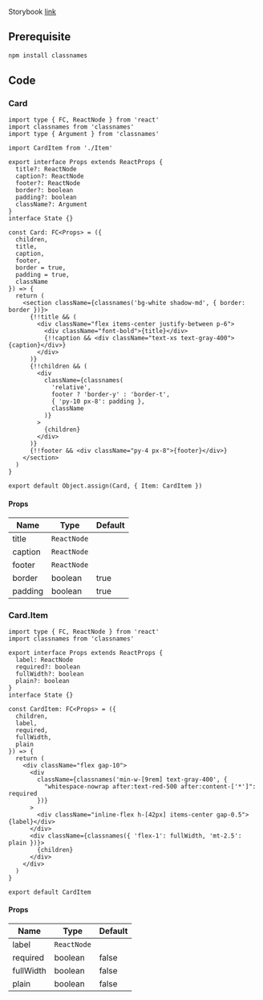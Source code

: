 
Storybook [link](https://components.kidow.me/?path=/story/data-display-card--default)

## Prerequisite

```bash npm2yarn
npm install classnames
```

## Code

### Card

```tsx title="components/Card/index.tsx"
import type { FC, ReactNode } from 'react'
import classnames from 'classnames'
import type { Argument } from 'classnames'

import CardItem from './Item'

export interface Props extends ReactProps {
  title?: ReactNode
  caption?: ReactNode
  footer?: ReactNode
  border?: boolean
  padding?: boolean
  className?: Argument
}
interface State {}

const Card: FC<Props> = ({
  children,
  title,
  caption,
  footer,
  border = true,
  padding = true,
  className
}) => {
  return (
    <section className={classnames('bg-white shadow-md', { border: border })}>
      {!!title && (
        <div className="flex items-center justify-between p-6">
          <div className="font-bold">{title}</div>
          {!!caption && <div className="text-xs text-gray-400">{caption}</div>}
        </div>
      )}
      {!!children && (
        <div
          className={classnames(
            'relative',
            footer ? 'border-y' : 'border-t',
            { 'py-10 px-8': padding },
            className
          )}
        >
          {children}
        </div>
      )}
      {!!footer && <div className="py-4 px-8">{footer}</div>}
    </section>
  )
}

export default Object.assign(Card, { Item: CardItem })
```

#### Props

| Name    | Type        | Default |
| ------- | ----------- | ------- |
| title   | `ReactNode` |         |
| caption | `ReactNode` |         |
| footer  | `ReactNode` |         |
| border  | boolean     | true    |
| padding | boolean     | true    |

### Card.Item

```tsx title="components/Card/Item/index.tsx"
import type { FC, ReactNode } from 'react'
import classnames from 'classnames'

export interface Props extends ReactProps {
  label: ReactNode
  required?: boolean
  fullWidth?: boolean
  plain?: boolean
}
interface State {}

const CardItem: FC<Props> = ({
  children,
  label,
  required,
  fullWidth,
  plain
}) => {
  return (
    <div className="flex gap-10">
      <div
        className={classnames('min-w-[9rem] text-gray-400', {
          "whitespace-nowrap after:text-red-500 after:content-['*']": required
        })}
      >
        <div className="inline-flex h-[42px] items-center gap-0.5">{label}</div>
      </div>
      <div className={classnames({ 'flex-1': fullWidth, 'mt-2.5': plain })}>
        {children}
      </div>
    </div>
  )
}

export default CardItem
```

#### Props

| Name             | Type        | Default |
| ---------------- | ----------- | ------- |
| label<Required/> | `ReactNode` |         |
| required         | boolean     | false   |
| fullWidth        | boolean     | false   |
| plain            | boolean     | false   |
